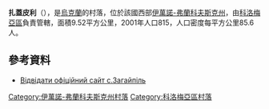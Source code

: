 {{coord|48|32|35|N|25|12|41|E|scale:30000|display=title}}

'''扎蓋皮利'''（{{lang-uk|Загайпіль}}），是[[烏克蘭|烏克蘭]]的村落，位於該國西部[[伊萬諾-弗蘭科夫斯克州|伊萬諾-弗蘭科夫斯克州]]，由[[科洛梅亞區|科洛梅亞區]]負責管轄，面積9.52平方公里，2001年人口815，人口密度每平方公里85.6人。

==參考資料==
* [http://zahaypil.at.ua/ Відвідати офіційний сайт с.Загайпіль]

{{DEFAULTSORT:Загайпіль}}
[[Category:伊萬諾-弗蘭科夫斯克州村落|Category:伊萬諾-弗蘭科夫斯克州村落]]
[[Category:科洛梅亞區村落|Category:科洛梅亞區村落]]


{{IvanoFrankivsk-geo-stub}}